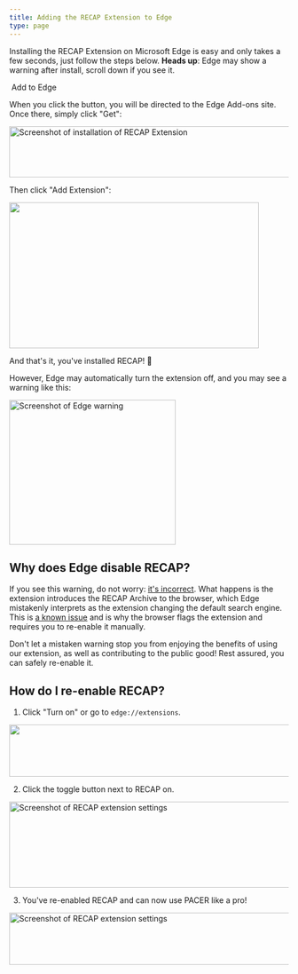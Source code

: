 ```yaml
---
title: Adding the RECAP Extension to Edge
type: page
---
```


<p className="lead">Installing the RECAP Extension on Microsoft Edge is easy and only takes a few seconds, just follow the steps below. <strong>Heads up</strong>: Edge may show a warning after install, scroll down if you see it.</p>

<div className="flex justify-center">
  <PurpleButton
    size="lg"
    href="https://microsoftedge.microsoft.com/addons/detail/ckkpjgceaenndjdjpbaoaociikjpfdjg"
    extraClasses="inline-flex md:px-4 sm:text-md md:py-2"
  ><DownloadIcon className="flex-shrink-0 h-4 w-4" aria-hidden="true"/>&nbsp;Add to Edge</PurpleButton>
</div>

When you click the button, you will be directed to the Edge Add-ons site. Once there, simply click "Get":

<div className="flex justify-center">
  <Image width="688" height="92" alt="Screenshot of installation of RECAP Extension" src="/images/edge/recap.png" />
</div>

Then click "Add Extension":

<div className="flex justify-center">
  <Image width="450" height="263" src="/images/edge/install.png"/>
</div>

And that's it, you've installed RECAP! 🎉

However, Edge may automatically turn the extension off, and you may see a warning like this:

<div className="flex justify-center">
  <Image width="300" height="261" alt="Screenshot of Edge warning" src="/images/edge/warning.png" />
</div>

## Why does Edge disable RECAP?

If you see this warning, do not worry: <a href="https://github.com/freelawproject/recap/issues/396#issuecomment-3024752068">it's incorrect</a>.
What happens is the extension introduces the RECAP Archive to the browser, which Edge mistakenly interprets as the extension changing the default search engine.
This is <a href="https://github.com/microsoft/MicrosoftEdge-Extensions/issues/324">a known issue</a> and is why the browser flags the extension and requires you to re-enable it manually.

Don't let a mistaken warning stop you from enjoying the benefits of using our extension, as well as contributing to the public good!
Rest assured, you can safely re-enable it.

## How do I re-enable RECAP?

1. Click "Turn on" or go to <code>edge://extensions</code>.

<div className="flex justify-center">
  <Image width="688" height="94" src="/images/edge/reenable.png" />
</div>

2. Click the toggle button next to RECAP on.

<div className="flex justify-center">
  <Image width="688" height="155" alt="Screenshot of RECAP extension settings" src="/images/edge/extensions.png" />
</div>

3. You've re-enabled RECAP and can now use PACER like a pro!

<div className="flex justify-center">
  <Image width="688" height="94" alt="Screenshot of RECAP extension settings" src="/images/edge/installed.png" />
</div>

